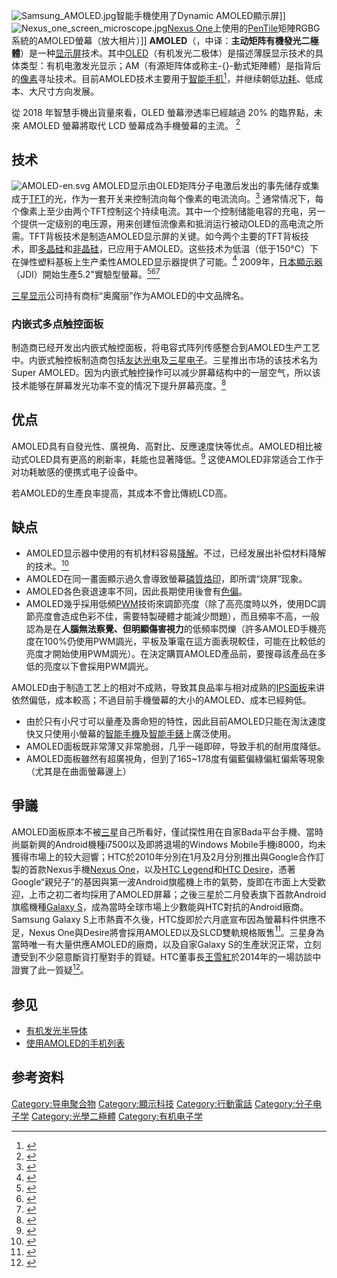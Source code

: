 {{NoteTA
|G1=IT
|G2=EL
|1=zh:塑膠;zh-cn:塑料;zh-tw:塑膠;
}}
[[File:Samsung_AMOLED.jpg|thumb]]智能手機使用了Dynamic AMOLED顯示屏]]
[[File:Nexus_one_screen_microscope.jpg|thumb]][[Nexus_One|Nexus One]]上使用的[[PenTile|PenTile]]矩陣RGBG系統的AMOLED螢幕（放大相片）]]
'''AMOLED'''（{{lang-en|'''Active-matrix organic light-emitting diode'''}}，中译：'''主动矩阵有機發光二極體'''）是一种[[显示屏|显示屏]]技术。其中[[OLED|OLED]]（有机发光二极体）是描述薄膜显示技术的具体类型：有机电激发光显示；AM（有源矩阵体或称主-{}-動式矩陣體）是指背后的[[像素|像素]]寻址技术。目前AMOLED技术主要用于[[智能手机|智能手机]]<ref>{{cite journal|doi=10.1063/1.3400224|title=Improvement of electron injection in inverted bottom-emission blue phosphorescent organic light emitting diodes using zinc oxide nanoparticles|year=2010|last1=Lee|first1=Hyunkoo|last2=Park|first2=Insun|last3=Kwak|first3=Jeonghun|last4=Yoon|first4=Do Y.|last5=Kallmann|first5=Changhee Lee|journal=Applied Physics Letters|volume=96|pages=153306}}</ref>，并继续朝低[[功耗|功耗]]、低成本、大尺寸方向发展。

從 2018 年智慧手機出貨量來看，OLED 螢幕滲透率已經越過 20% 的臨界點，未來 AMOLED 螢幕將取代 LCD 螢幕成為手機螢幕的主流。
<ref>{{cite web|url=https://www.nownews.com/news/20190424/3342989/|title=〈分析〉手機LCD螢幕江河日下 OLED顯現王者氣勢|date=2019年4月24日|accessdate=2019年4月24日|archive-date=2019年5月5日|archive-url=https://web.archive.org/web/20190505035259/https://www.nownews.com/news/20190424/3342989/|dead-url=no}}</ref>

==技术==
[[File:AMOLED-en.svg|thumb]]
AMOLED显示由OLED矩阵分子电激后发出的事先储存或集成于[[TFT|TFT]]的光，作为一套开关来控制流向每个像素的电流流向。<ref>{{cite web |url=http://data.4dsystems.com.au/downloads/micro-OLED/Docs/4D_AMOLED_Presentation.pdf |title=Introduction to OLED Displays - Design Guide for Active Matrix OLED (AMOLED) Displays |publisher=4D Systems |date=2008-05-22 |accessdate=2010-09-06 |deadurl=yes |archiveurl=https://web.archive.org/web/20100705004637/http://data.4dsystems.com.au/downloads/micro-OLED/Docs/4D_AMOLED_Presentation.pdf |archivedate=2010-07-05 }}</ref> 通常情况下，每个像素上至少由两个TFT控制这个持续电流。其中一个控制储能电容的充电，另一个提供一定级别的电压源，用来创建恒流像素和抵消运行被动OLED的高电流之所需。TFT背板技术是制造AMOLED显示屏的关键。如今两个主要的TFT背板技术，即[[多晶硅|多晶硅]]和[[非晶硅|非晶硅]]，已应用于AMOLED。这些技术为低温（低于150°C）下在弹性塑料基板上生产柔性AMOLED显示器提供了可能。<ref>{{cite journal|doi=10.1109/LED.2006.889523|title=A Novel LTPS-TFT Pixel Circuit Compensating for TFT Threshold-Voltage Shift and OLED Degradation for AMOLED|last1=Lin|first1=Chih-Lung|last2=Chen|first2=Yung-Chih|journal=IEEE Electron Device Letters|volume=28|pages=129}}</ref>
2009年，[[日本顯示器|日本顯示器]]（JDI）開始生產5.2"實驗型螢幕。<ref>{{cite journal|doi=10.1889/1.3256930|title=40 Inch FHD AM-OLED Display with IR Drop Compensation Pixel Circuit|year=2009|last1=Kim|first1=Yang Wan|last2=Kwak|first2=Won Kyu|last3=Lee|first3=Jae Yong|last4=Choi|first4=Wong Sik|last5=Lee|first5=Ki Yong|last6=Kim|first6=Sung Chul|last7=Yoo|first7=Eui Jin|journal=SID Symposium Digest of Technical Papers|volume=40|pages=85}}</ref><ref>{{cite journal|doi=10.1889/1.3256911|title=Development of 31-Inch Full-HD AMOLED TV Using LTPS-TFT and RGB FMM|year=2009|last1=Lee|first1=Myung Ho|last2=Seop|first2=Song Myoung|last3=Kim|first3=Jong Soo|last4=Hwang|first4=Jung Ho|last5=Shin|first5=Hye Jin|last6=Cho|first6=Sang Kyun|last7=Min|first7=Kyoung Wook|last8=Kwak|first8=Won Kyu|last9=Jung|first9=Sun I|last10=Kim|first10=Chang Soo|last11=Choi|first11=Woong Sik|last12=Kim|first12=Sung Cheol|last13=Yoo|first13=Eu Jin|journal=SID Symposium Digest of Technical Papers|volume=40|pages=802}}</ref><ref>{{cite journal|doi=10.1889/1.2835033|title=System design for a wide-color-gamut TV-sized AMOLED display|year=2008|last1=Hamer|first1=John W.|last2=Arnold|first2=Andrew D.|last3=Boroson|first3=Michael L.|last4=Itoh|first4=Masahiro|last5=Hatwar|first5=Tukaram K.|last6=Helber|first6=Margaret J.|last7=Miwa|first7=Koichi|last8=Levey|first8=Charles I.|last9=Long|first9=Michael|last10=Ludwicki|first10=John E.|last11=Scheirer|first11=David C.|last12=Spindler|first12=Jeffrey P.|last13=Van Slyke|first13=Steven A.|journal=Journal of the Society for Information Display|volume=16|pages=3}}</ref>

[[三星显示|三星显示]]公司持有商标“奥魔丽”作为AMOLED的中文品牌名。
===内嵌式多点触控面板===
{{See also|多點觸控|觸控式螢幕}}
制造商已经开发出内嵌式触控面板，将电容式阵列传感整合到AMOLED生产工艺中。内嵌式触控板制造商包括[[友达光电|友达光电]]及[[三星电子|三星电子]]。三星推出市场的该技术名为Super AMOLED。因为内嵌式触控操作可以减少屏幕结构中的一层空气，所以该技术能够在屏幕发光功率不变的情况下提升屏幕亮度。<ref>{{cite web |url=http://www.oled-info.com/super-amoled |title=Super AMOLED |language=en |publisher=OLED-Info |date=2017-04-21 |accessdate=2017-11-18 |archive-date=2012-10-09 |archive-url=https://web.archive.org/web/20121009141240/http://www.oled-info.com/super-amoled |dead-url=no }}</ref>

==优点==
{{Multiple image
| align = right
| direction = horizontal
| caption_align = center
| image1 = Foldable Smartphones.jpg
| image2 = Foldable Phones.jpg
| footer = 利用柔性OLED的[[可折叠式智能手机|可折叠式智能手机]]
| total_width = 350
}}
AMOLED具有自發光性、廣視角、高對比、反應速度快等优点。AMOLED相比被动式OLED具有更高的刷新率，耗能也显著降低。<ref>{{cite web|last=Freudenrich|first=Craig|publisher=HowStuffWorks|url=http://electronics.howstuffworks.com/oled3.htm|title=How OLEDs work|accessdate=30 December 2009|archive-date=2011-01-07|archive-url=https://web.archive.org/web/20110107114352/http://electronics.howstuffworks.com/oled3.htm|dead-url=yes}}</ref> 这使AMOLED非常适合工作于对功耗敏感的便携式电子设备中。

若AMOLED的生產良率提高，其成本不會比傳統LCD高。

==缺点==
*AMOLED显示器中使用的有机材料容易[[降解|降解]]。不过，已经发展出补偿材料降解的技术。<ref>{{cite journal|doi=10.1109/JDT.2006.890711|title=AMOLED Pixel Circuit With Electronic Compensation of Luminance Degradation|last1=Ashtiani|first1=Shahin J.|last2=Reza Chaji|first2=G.|last3=Nathan|first3=Arokia|journal=Journal of Display Technology|volume=38|pages=36}}</ref>
*AMOLED在同一畫面顯示過久會導致螢幕[[磷質烙印|磷質烙印]]，即所谓“烧屏”现象。
*AMOLED各色衰退速率不同，因此長期使用後會有[[色偏|色偏]]。
*AMOLED幾乎採用低頻[[脈衝寬度調變|PWM]]技術來調節亮度（除了高亮度時以外，使用DC調節亮度會造成色彩不佳，需要特製硬體才能減少問題），而且頻率不高，一般認為是在'''人腦無法察覺、但明顯傷害視力'''的低頻率閃爍（許多AMOLED手機亮度在100%仍使用PWM調光，平板及筆電在這方面表現較佳，可能在比較低的亮度才開始使用PWM調光）。在決定購買AMOLED產品前，要搜尋該產品在多低的亮度以下會採用PWM調光。{{Citation needed}}
AMOLED由于制造工艺上的相对不成熟，导致其良品率与相对成熟的[[IPS面板|IPS面板]]来讲依然偏低，成本較高；不過目前手機螢幕的大小的AMOLED、成本已經夠低。
*由於只有小尺寸可以量產及壽命短的特性，因此目前AMOLED只能在淘汰速度快又只使用小螢幕的[[智能手機|智能手機]]及[[智能手錶|智能手錶]]上廣泛使用。
*AMOLED面板既非常薄又非常脆弱，几乎一碰即碎，导致手机的耐用度降低。
*AMOLED面板雖然有超廣視角，但到了165~178度有偏藍偏綠偏紅偏紫等現象（尤其是在曲面螢幕邊上）

== 爭議 ==

AMOLED面板原本不被[[三星集團|三星]]自己所看好，僅試探性用在自家Bada平台手機、當時尚屬新興的Android機種i7500以及即將退場的Windows Mobile手機i8000，均未獲得市場上的较大迴響；HTC於2010年分別在1月及2月分別推出與Google合作訂製的首款Nexus手機[[Nexus_One|Nexus One]]，以及[[HTC_Legend|HTC Legend]]和[[HTC_Desire|HTC Desire]]，憑著Google“親兒子”的基因與第一波Android旗艦機上市的氣勢，旋即在市面上大受歡迎，上市之初二者均採用了AMOLED屏幕；之後三星於二月發表旗下首款Android旗艦機種[[Galaxy_S|Galaxy S]]，成為當時全球市場上少數能與HTC對抗的Android廠商。Samsung Galaxy S上市熱賣不久後，HTC旋即於六月底宣布因為螢幕料件供應不足，Nexus One與Desire將會採用AMOLED以及SLCD雙軌規格販售<ref>{{cite web|url=http://chinese.engadget.com/2010/06/27/htc-running-low-on-amoled-stock-will-add-slcd-to-the-mix-for-so/|title=IHTC 手機賣到 AMOLED 供貨不及，打算滲點 SLCD 混著賣囉|publisher=Apple Daily|date=2010-06-28|accessdate=2015-10-28|archive-date=2015-10-22|archive-url=https://web.archive.org/web/20151022051205/http://chinese.engadget.com/2010/06/27/htc-running-low-on-amoled-stock-will-add-slcd-to-the-mix-for-so/|dead-url=no}}</ref>。三星身為當時唯一有大量供應AMOLED的廠商，以及自家Galaxy S的生產狀況正常，立刻遭受到不少惡意斷貨打壓對手的質疑。HTC董事長[[王雪紅|王雪紅]]於2014年的一場訪談中證實了此一質疑<ref>{{cite web|url=http://www.appledaily.com.tw/realtimenews/article/new/20140505/391687|title=I王雪紅：三星下黑手　打亂宏達電出貨節奏|publisher=Apple Daily|date=2014-05-05|accessdate=2015-10-28|archive-date=2015-09-21|archive-url=https://web.archive.org/web/20150921182107/http://www.appledaily.com.tw/realtimenews/article/new/20140505/391687/|dead-url=no}}</ref>。

==参见==
* [[有机发光半导体|有机发光半导体]]
* [[使用AMOLED的手机列表|使用AMOLED的手机列表]]

==参考资料==
{{Reflist}}

{{Display Technology}}

[[Category:导电聚合物|Category:导电聚合物]]
[[Category:顯示科技|Category:顯示科技]]
[[Category:行動電話|Category:行動電話]]
[[Category:分子电子学|Category:分子电子学]]
[[Category:光學二極體|Category:光學二極體]]
[[Category:有机电子学|Category:有机电子学]]